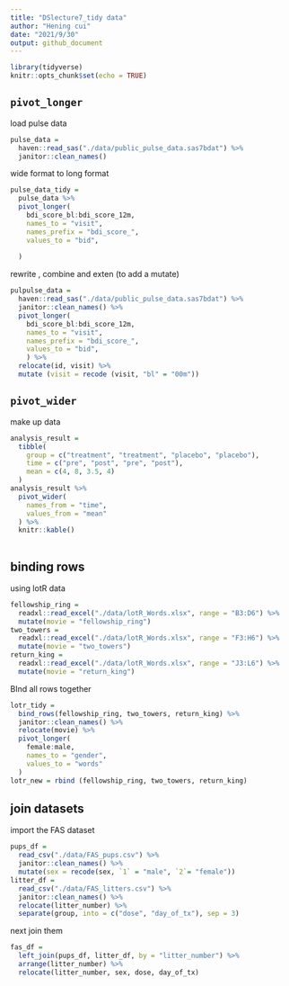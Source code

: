```yaml
---
title: "DSlecture7_tidy data"
author: "Hening cui"
date: "2021/9/30"
output: github_document
---
```


```r
library(tidyverse)
knitr::opts_chunk$set(echo = TRUE)
```


## `pivot_longer`

load pulse data

```r
pulse_data = 
  haven::read_sas("./data/public_pulse_data.sas7bdat") %>% 
  janitor::clean_names()
```

wide format to long format
```r
pulse_data_tidy = 
  pulse_data %>% 
  pivot_longer(
    bdi_score_bl:bdi_score_12m, 
    names_to = "visit",
    names_prefix = "bdi_score_",
    values_to = "bid",
    
  )

```

rewrite , combine and exten (to add a mutate)
```r
pulpulse_data = 
  haven::read_sas("./data/public_pulse_data.sas7bdat") %>% 
  janitor::clean_names() %>% 
  pivot_longer(
    bdi_score_bl:bdi_score_12m, 
    names_to = "visit",
    names_prefix = "bdi_score_",
    values_to = "bid",
    ) %>% 
  relocate(id, visit) %>% 
  mutate (visit = recode (visit, "bl" = "00m"))
```

## `pivot_wider`
make up data
```r
analysis_result = 
  tibble(
    group = c("treatment", "treatment", "placebo", "placebo"),
    time = c("pre", "post", "pre", "post"),
    mean = c(4, 8, 3.5, 4)
  )
analysis_result %>% 
  pivot_wider(
    names_from = "time",
    values_from = "mean"
  ) %>% 
  knitr::kable()
  
```
## binding rows

using lotR data
```r
fellowship_ring = 
  readxl::read_excel("./data/lotR_Words.xlsx", range = "B3:D6") %>% 
  mutate(movie = "fellowship_ring")
two_towers = 
  readxl::read_excel("./data/lotR_Words.xlsx", range = "F3:H6") %>% 
  mutate(movie = "two_towers")
return_king = 
  readxl::read_excel("./data/lotR_Words.xlsx", range = "J3:L6") %>% 
  mutate(movie = "return_king")
```

BInd all rows together
```r
lotr_tidy = 
  bind_rows(fellowship_ring, two_towers, return_king) %>% 
  janitor::clean_names() %>% 
  relocate(movie) %>% 
  pivot_longer(
    female:male,
    names_to = "gender",
    values_to = "words"
  )
lotr_new = rbind (fellowship_ring, two_towers, return_king)
```


## join datasets
import the FAS dataset 
```r
pups_df =
  read_csv("./data/FAS_pups.csv") %>% 
  janitor::clean_names() %>% 
  mutate(sex = recode(sex, `1` = "male", `2`= "female"))
litter_df = 
  read_csv("./data/FAS_litters.csv") %>% 
  janitor::clean_names() %>% 
  relocate(litter_number) %>% 
  separate(group, into = c("dose", "day_of_tx"), sep = 3)


```
next join them
```r
fas_df = 
  left_join(pups_df, litter_df, by = "litter_number") %>% 
  arrange(litter_number) %>% 
  relocate(litter_number, sex, dose, day_of_tx)
```




